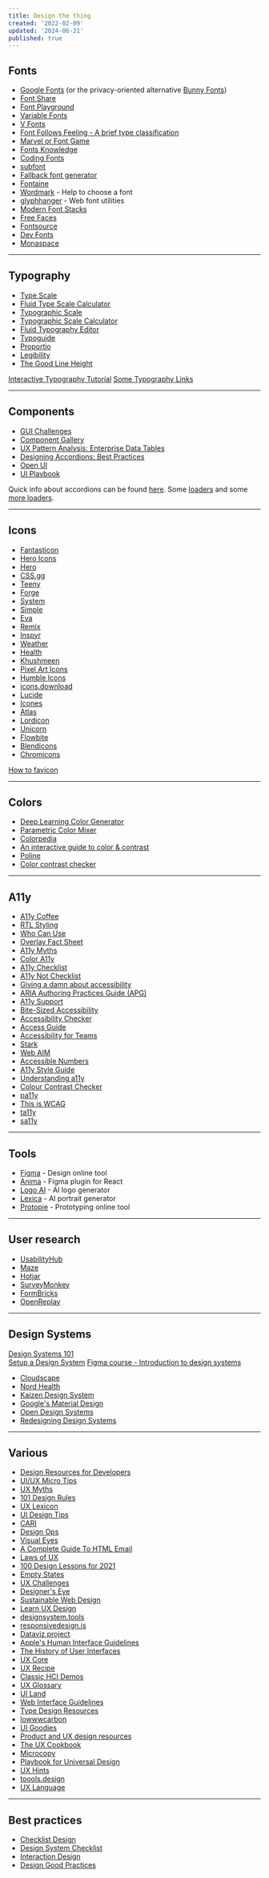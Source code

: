 ```yaml
---
title: Design the thing
created: '2022-02-09'
updated: '2024-06-21'
published: true
---
```


## Fonts

-   [Google Fonts](https://fonts.google.com/) (or the privacy-oriented alternative [Bunny Fonts](https://fonts.bunny.net/))
-   [Font Share](https://www.fontshare.com/)
-   [Font Playground](https://play.typedetail.com/)
-   [Variable Fonts](https://variablefonts.io/)
-   [V Fonts](https://v-fonts.com/)
-   [Font Follows Feeling - A brief type classification](https://pimpmytype.com/font-follows-feeling/)
-   [Marvel or Font Game](https://marvel-or-font.web.app/)
-   [Fonts Knowledge](https://fonts.google.com/knowledge)
-   [Coding Fonts](https://coding-fonts.css-tricks.com/)
-   [subfont](https://github.com/Munter/subfont)
-   [Fallback font generator](https://screenspan.net/fallback)
-   [Fontaine](https://github.com/unjs/fontaine)
-   [Wordmark](https://wordmark.it/) - Help to choose a font
-   [glyphhanger](https://github.com/zachleat/glyphhanger) - Web font utilities
-   [Modern Font Stacks](https://modernfontstacks.com/)
-   [Free Faces](https://www.freefaces.gallery/)
-   [Fontsource](https://fontsource.org/)
-   [Dev Fonts](https://devfonts.gafi.dev/)
-   [Monaspace](https://monaspace.githubnext.com/)

---

## Typography

-   [Type Scale](https://type-scale.com/)
-   [Fluid Type Scale Calculator](https://www.fluid-type-scale.com/)
-   [Typographic Scale](https://spencermortensen.com/articles/typographic-scale/)
-   [Typographic Scale Calculator](https://www.layoutgridcalculator.com/typographic-scale/)
-   [Fluid Typography Editor](https://modern-fluid-typography.vercel.app/)
-   [Typoguide](http://www.typogui.de/)
-   [Proportio](https://proportio.app/)
-   [Legibility](https://legible-typography.com/en/)
-   [The Good Line Height](https://www.thegoodlineheight.com/)

[Interactive Typography Tutorial](https://learnui.design/tools/typography-tutorial.html)
[Some Typography Links](https://css-tricks.com/some-typography-links-vii/)

---

## Components

-   [GUI Challenges](https://web.dev/shows/gui-challenges/)
-   [Component Gallery](https://component.gallery/)
-   [UX Pattern Analysis: Enterprise Data Tables](https://pencilandpaper.io/articles/user-experience/ux-pattern-analysis-enterprise-data-tables/)
-   [Designing Accordions: Best Practices](https://blog.prototypr.io/designing-the-accordion-best-practices-3c1bd54bf26e)
-   [Open UI](https://open-ui.org/)
-   [UI Playbook](https://uiplaybook.dev)

Quick info about accordions can be found [here](https://uxdesign.cc/ui-cheat-sheet-accordions-3e88f0d4dfee).
Some [loaders](https://uiball.com/loaders/) and some [more loaders](https://css-loaders.com/).

---

## Icons

-   [Fantasticon](https://github.com/tancredi/fantasticon)
-   [Hero Icons](https://heroicons.dev/)
-   [Hero](https://heroicons.com/)
-   [CSS.gg](https://github.com/astrit/css.gg)
-   [Teeny](https://teenyicons.com/)
-   [Forge](https://icons.theforgesmith.com/)
-   [System](https://systemuicons.com/)
-   [Simple](https://simpleicons.org/)
-   [Eva](https://akveo.github.io/eva-icons/)
-   [Remix](https://remixicon.com/)
-   [Inspyr](https://inspyr.io/)
-   [Weather](https://erikflowers.github.io/weather-icons/)
-   [Health](https://healthicons.org/)
-   [Khushmeen](https://khushmeen.com/icons.html)
-   [Pixel Art Icons](https://pixelarticons.com/)
-   [Humble Icons](https://humbleicons.com/)
-   [icons.download](https://icons.download/)
-   [Lucide](https://lucide.dev/)
-   [Icones](https://icones.js.org/)
-   [Atlas](https://github.com/Vectopus/Atlas-icons-font)
-   [Lordicon](https://lordicon.com/)
-   [Unicorn](https://unicornicons.com/)
-   [Flowbite](https://flowbite.com/icons/)
-   [Blendicons](https://blendicons.com/)
-   [Chromicons](https://lifeomic.github.io/chromicons.com)

[How to favicon](https://evilmartians.com/chronicles/how-to-favicon-in-2021-six-files-that-fit-most-needs)

---

## Colors

-   [Deep Learning Color Generator](https://colors.eva.design/)
-   [Parametric Color Mixer](https://colormixer.web.app/)
-   [Colorpedia](https://github.com/joowani/colorpedia)
-   [An interactive guide to color & contrast](https://colorandcontrast.com/)
-   [Poline](https://meodai.github.io/poline/)
-   [Color contrast checker](https://colorcontrast.app)

---

## A11y

-   [A11y Coffee](https://a11y.coffee/)
-   [RTL Styling](https://rtlstyling.com/)
-   [Who Can Use](https://whocanuse.com/)
-   [Overlay Fact Sheet](https://overlayfactsheet.com/)
-   [A11y Myths](https://a11ymyths.com/)
-   [Color A11y](https://stephaniewalter.design/blog/color-accessibility-tools-resources-to-design-inclusive-products)
-   [A11y Checklist](https://www.a11yproject.com/checklist/)
-   [A11y Not Checklist](https://not-checklist.intopia.digital/)
-   [Giving a damn about accessibility](https://www.accessibility.uxdesign.cc/)
-   [ARIA Authoring Practices Guide (APG)](https://www.w3.org/WAI/ARIA/apg/patterns/)
-   [A11y Support](https://a11ysupport.io/)
-   [Bite-Sized Accessibility](https://bite-sized-a11y.com)
-   [Accessibility Checker](https://www.accessibilitychecker.org)
-   [Access Guide](https://www.accessguide.io/)
-   [Accessibility for Teams](https://accessibility.digital.gov/)
-   [Stark](https://www.getstark.co/)
-   [Web AIM](https://webaim.org/)
-   [Accessible Numbers](https://accessiblenumbers.com/)
-   [A11y Style Guide](https://a11y-style-guide.com/style-guide/)
-   [Understanding a11y](https://www.understandingaccessibility.com/)
-   [Colour Contrast Checker](https://colourcontrast.cc/)
-   [pa11y](https://github.com/pa11y/pa11y)
-   [This is WCAG](https://thisiswcag.com/)
-   [ta11y](https://www.ta11y.org/)
-   [sa11y](https://github.com/ryersondmp/sa11y)

---

## Tools

-   [Figma](https://www.figma.com/) - Design online tool
-   [Anima](https://www.animaapp.com/figma) - Figma plugin for React
-   [Logo AI](https://www.logoai.com/) - AI logo generator
-   [Lexica](https://lexica.art/) - AI portrait generator
-   [Protopie](https://www.protopie.io/) - Prototyping online tool

---

## User research

-   [UsabilityHub](https://usabilityhub.com)
-   [Maze](https://maze.co)
-   [Hotjar](https://www.hotjar.com)
-   [SurveyMonkey](https://www.surveymonkey.com)
-   [FormBricks](https://formbricks.com/)
-   [OpenReplay](https://openreplay.com)

---

## Design Systems

[Design Systems 101](https://www.nngroup.com/articles/design-systems-101/)  
[Setup a Design System](https://thedesignsystem.guide/)
[Figma course - Introduction to design systems](https://help.figma.com/hc/en-us/articles/14552901442839-Overview-Introduction-to-design-systems)

-   [Cloudscape](https://cloudscape.design/)
-   [Nord Health](https://nordhealth.design/)
-   [Kaizen Design System](https://cultureamp.design/)
-   [Google's Material Design](https://m3.material.io/)
-   [Open Design Systems](https://www.designsystems.com/open-design-systems/)
-   [Redesigning Design Systems](https://redesigningdesign.systems/component-process/getting-started.html)

---

## Various

-   [Design Resources for Developers](https://github.com/bradtraversy/design-resources-for-developers)
-   [UI/UX Micro Tips](https://uxdesign.cc/ui-ux-micro-tips-the-ultimate-collection-a07d56c9e98)
-   [UX Myths](https://uxmyths.com/)
-   [101 Design Rules](https://www.wearecollins.com/ideas/101-design-rules/)
-   [UX Lexicon](https://www.curiositytank.com/ux-lexicon)
-   [UI Design Tips](https://www.uidesign.tips/ui-tips)
-   [CARI](https://cari.institute/)
-   [Design Ops](https://www.nngroup.com/articles/design-ops-study-guide/)
-   [Visual Eyes](https://www.visualeyes.design/)
-   [A Complete Guide To HTML Email](https://www.smashingmagazine.com/2021/04/complete-guide-html-email-templates-tools/)
-   [Laws of UX](https://lawsofux.com/)
-   [100 Design Lessons for 2021](https://trends.uxdesign.cc/)
-   [Empty States](https://emptystat.es/)
-   [UX Challenges](https://uxtools.co/challenges)
-   [Designer's Eye](https://www.supremo.co.uk/designers-eye/)
-   [Sustainable Web Design](https://sustainablewebdesign.org/)
-   [Learn UX Design](https://start.uxdesign.cc/)
-   [designsystem.tools](https://www.designsystem.tools/)
-   [responsivedesign.is](https://responsivedesign.is/)
-   [Dataviz project](https://datavizproject.com/)
-   [Apple's Human Interface Guidelines](https://developer.apple.com/design/human-interface-guidelines/guidelines/overview/)
-   [The History of User Interfaces](https://history.user-interface.io/)
-   [UX Core](https://keepsimple.io/uxcore)
-   [UX Recipe](https://uxrecipe.github.io/)
-   [Classic HCI Demos](https://jackrusher.com/classic-ux/)
-   [UX Glossary](https://builtformars.com/ux-glossary)
-   [UI Land](https://ui.land/)
-   [Web Interface Guidelines](https://rauno.me/interfaces)
-   [Type Design Resources](https://typedesignresources.com/)
-   [lowwwcarbon](https://lowwwcarbon.com/)
-   [UI Goodies](https://uigoodies.com/)
-   [Product and UX design resources](https://www.degreeless.design/)
-   [The UX Cookbook](https://theuxcookbook.com/)
-   [Microcopy](https://www.microcopy.me/)
-   [Playbook for Universal Design](https://universaldesignguide.com/)
-   [UX Hints](https://uxhints.com/)
-   [toools.design](https://www.toools.design/)
-   [UX Language](https://www.uxlanguage.com)

---

## Best practices

-   [Checklist Design](https://www.checklist.design/)
-   [Design System Checklist](https://www.designsystemchecklist.com/)
-   [Interaction Design](https://ixdchecklist.com/)
-   [Design Good Practices](https://goodpractices.design/)
